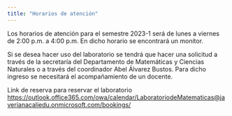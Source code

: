```yaml
---
title: "Horarios de atención"
---
```


Los horarios de atención para el semestre 2023-1 será de lunes a viernes de 2:00 p.m. a 4:00 p.m. En dicho horario se encontrará un monitor.

Si se desea hacer uso del laboratorio se tendrá que hacer una solicitud a través de la secretaría del Departamento de Matemáticas y Ciencias Naturales o a través del coordinador Abel Álvarez Bustos. Para dicho ingreso se necesitará el acompañamiento de un docente.

Link de reserva para reservar el laboratorio <https://outlook.office365.com/owa/calendar/LaboratoriodeMatematicas@javerianacaliedu.onmicrosoft.com/bookings/>